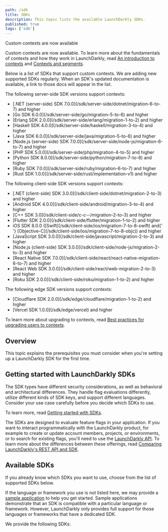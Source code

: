 ```yaml
---
path: /sdk
title: SDKs
description: This topic lists the available LaunchDarkly SDKs.
published: true
tags: ['sdk']
---
```


<Callout intent="info">
<CalloutTitle>Custom contexts are now available</CalloutTitle>
<CalloutDescription>

Custom contexts are now available. To learn more about the fundamentals of contexts and how they work in LaunchDarkly, read [An introduction to contexts](/guides/flags/intro-contexts) and [Contexts and segments](/home/contexts).

Below is a list of SDKs that support custom contexts. We are adding new supported SDKs regularly. When an SDK's updated documentation is available, a link to those docs will appear in the list.

The following server-side SDK versions support contexts:

<ul>
  <li>[.NET (server-side) SDK 7.0.0](/sdk/server-side/dotnet/migration-6-to-7) and higher</li>
  <li>[Go SDK 6.0.0](/sdk/server-side/go/migration-5-to-6) and higher</li>
  <li>[Erlang SDK 2.0.0](/sdk/server-side/erlang/migration-1-to-2) and higher</li>
  <li>[Haskell SDK 4.0.0](/sdk/server-side/haskell/migration-3-to-4) and higher</li>
  <li>[Java SDK 6.0.0](/sdk/server-side/java/migration-5-to-6) and higher</li>
  <li>[Node.js (server-side) SDK 7.0.0](/sdk/server-side/node-js/migration-6-to-7) and higher</li>
  <li>[PHP SDK 5.0.0](/sdk/server-side/php/migration-4-to-5) and higher</li>
  <li>[Python SDK 8.0.0](/sdk/server-side/python/migration-7-to-8) and higher</li>
  <li>[Ruby SDK 7.0.0](/sdk/server-side/ruby/migration-6-to-7) and higher</li>
  <li>[Rust SDK 1.0.0](/sdk/server-side/rust/implementation-v1) and higher</li>
</ul>

The following client-side SDK versions support contexts:

<ul>
  <li>[.NET (client-side) SDK 3.0.0](/sdk/client-side/dotnet/migration-2-to-3) and higher</li>
  <li>[Android SDK 4.0.0](/sdk/client-side/android/migration-3-to-4) and higher</li>
  <li>[C++ SDK 3.0](/sdk/client-side/c-c--/migration-2-to-3) and higher </li>
  <li>[Flutter SDK 2.0.0](/sdk/client-side/flutter/migration-1-to-2) and higher</li>
  <li>
    iOS SDK 8.0.0 ([Swift](/sdk/client-side/ios/migration-7-to-8-swift) and{' '}
    [Objective-C](/sdk/client-side/ios/migration-7-to-8-objc)) and higher
  </li>
  <li>[JavaScript SDK 3.0.0](/sdk/client-side/javascript/migration-2-to-3) and higher</li>
  <li>[Node.js (client-side) SDK 3.0.0](/sdk/client-side/node-js/migration-2-to-3) and higher</li>
  <li>[React Native SDK 7.0.0](/sdk/client-side/react/react-native-migration-6-to-7) and higher</li>
  <li>[React Web SDK 3.0.0](/sdk/client-side/react/web-migration-2-to-3) and higher</li>
  <li>[Roku SDK 2.0.0](/sdk/client-side/roku/migration-1-to-2) and higher</li>
</ul>

The following edge SDK versions support contexts:

<ul>
  <li>[Cloudflare SDK 2.0.0](/sdk/edge/cloudflare/migration-1-to-2) and higher</li>
  <li>[Vercel SDK 1.0.0](/sdk/edge/vercel) and higher</li>
</ul>

To learn more about upgrading to contexts, read [Best practices for upgrading users to contexts](/guides/flags/upgrading-contexts).

</CalloutDescription>
</Callout>

## Overview

This topic explains the prerequisites you must consider when you're setting up a LaunchDarkly SDK for the first time.

## Getting started with LaunchDarkly SDKs

The SDK types have different security considerations, as well as behavioral and architectural differences. They handle flag evaluations differently, utilize different kinds of SDK keys, and support different languages. Consider your use case carefully before you decide which SDKs to use.

To learn more, read [Getting started with SDKs](/sdk/concepts/getting-started).

The SDKs are designed to evaluate feature flags in your application. If you want to interact programmatically with the LaunchDarkly product, for example to create or update account members, projects, or environments, or to search for existing flags, you'll need to use the [LaunchDarkly API](/home/connecting/api). To learn more about the differences between these offerings, read [Comparing LaunchDarkly's REST API and SDK](/guide/api/comparing-sdk-rest-api).

## Available SDKs

If you already know which SDKs you want to use, choose from the list of supported SDKs below.

If the language or framework you use is not listed here, we may provide a [sample application](/sdk/concepts/sample-applications) to help you get started. Sample applications demonstrate that an SDK is compatible with a particular language or framework. However, LaunchDarkly only provides full support for those languages or frameworks that have a dedicated SDK.

We provide the following SDKs:

<AllSdks />
